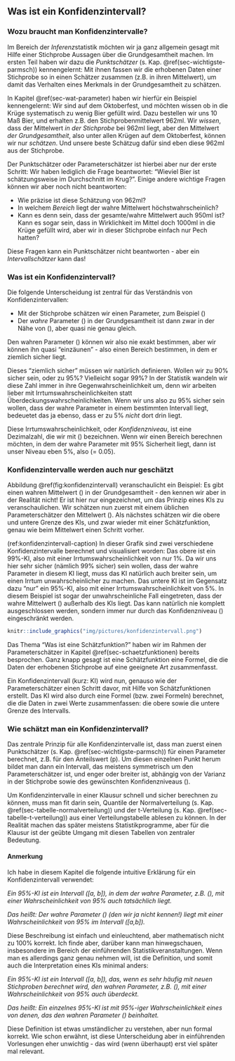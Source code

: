 ## Was ist ein Konfidenzintervall? {#sec-was-ki}

### Wozu braucht man Konfidenzintervalle?

Im Bereich der *Inferenz*statistik möchten wir ja ganz allgemein gesagt mit Hilfe einer Stichprobe Aussagen über die Grundgesamtheit machen. Im ersten Teil haben wir dazu die *Punktschätzer* (s. Kap. \@ref(sec-wichtigste-parmsch)) kennengelernt: Mit ihnen fassen wir die erhobenen Daten einer Stichprobe so in einen Schätzer zusammen (z.B. in ihren Mittelwert), um damit das Verhalten eines Merkmals in der Grundgesamtheit zu schätzen.

In Kapitel \@ref(sec-wat-parameter) haben wir hierfür ein Beispiel kennengelernt: Wir sind auf dem Oktoberfest, und möchten wissen ob in die Krüge systematisch zu wenig Bier gefüllt wird. Dazu bestellen wir uns 10 Maß Bier, und erhalten z.B. den Stichprobenmittelwert 962ml. Wir *wissen*, dass der Mittelwert *in der Stichprobe* bei 962ml liegt, aber den Mittelwert *der Grundgesamtheit*, also unter allen Krügen auf dem Oktoberfest, können wir nur *schätzen*. Und unsere beste Schätzug dafür sind eben diese 962ml aus der Stichprobe.

Der Punktschätzer oder Parameterschätzer ist hierbei aber nur der erste Schritt: Wir haben lediglich die Frage beantwortet: "Wieviel Bier ist schätzungsweise im Durchschnitt im Krug?". Einige andere wichtige Fragen können wir aber noch nicht beantworten:

- Wie präzise ist diese Schätzung von 962ml?
- In welchem *Bereich* liegt der wahre Mittelwert höchstwahrscheinlich?
- Kann es denn sein, dass der gesamte/wahre Mittelwert auch 950ml ist? Kann es sogar sein, dass in Wirklichkeit im Mittel doch 1000ml in die Krüge gefüllt wird, aber wir in dieser Stichprobe einfach nur Pech hatten?

Diese Fragen kann ein Punktschätzer nicht beantworten - aber ein *Intervallschätzer* kann das!

### Was ist ein Konfidenzintervall?

Die folgende Unterscheidung ist zentral für das Verständnis von Konfidenzintervallen:

- Mit der Stichprobe schätzen wir einen Parameter, zum Beispiel \(\hat{\mu}\)
- Der *wahre* Parameter \(\mu\) in der Grundgesamtheit ist dann zwar in der Nähe von \(\hat{\mu}\), aber quasi nie genau gleich.

Den wahren Parameter \(\mu\) können wir also nie exakt bestimmen, aber wir können ihn quasi "einzäunen" - also einen Bereich bestimmen, in dem er ziemlich sicher liegt.

Dieses "ziemlich sicher" müssen wir natürlich definieren. Wollen wir zu 90% sicher sein, oder zu 95%? Vielleicht sogar 99%? In der Statistik wandeln wir diese Zahl immer in ihre Gegenwahrscheinlichkeit um, denn wir arbeiten lieber mit Irrtumswahrscheinlichkeiten statt Überdeckungswahrscheinlichkeiten. Wenn wir uns also zu 95% sicher sein wollen, dass der wahre Parameter in einem bestimmten Intervall liegt, bedeuetet das ja ebenso, dass er zu 5% *nicht* dort drin liegt.

Diese Irrtumswahrscheinlichkeit, oder *Konfidenzniveau*, ist eine Dezimalzahl, die wir mit \(\alpha\) bezeichnen. Wenn wir einen Bereich berechnen möchten, in dem der wahre Parameter mit 95% Sicherheit liegt, dann ist unser Niveau eben 5%, also \(\alpha = 0.05\).

### Konfidenzintervalle werden auch nur geschätzt

Abbildung \@ref(fig:konfidenzintervall) veranschaulicht ein Beispiel: Es gibt einen wahren Mittelwert \(\mu\) in der Grundgesamtheit - den kennen wir aber in der Realität nicht! Er ist hier nur eingezeichnet, um das Prinzip eines KIs zu veranschaulichen. Wir schätzen nun zuerst mit einem üblichen Parameterschätzer den Mittelwert \(\hat{\mu}\). Als nächstes schätzen wir die obere und untere Grenze des KIs, und zwar wieder mit einer Schätzfunktion, genau wie beim Mittelwert einen Schritt vorher.

(ref:konfidenzintervall-caption) In dieser Grafik sind zwei verschiedene Konfidenzintervalle berechnet und visualisiert worden: Das obere ist ein 99%-KI, also mit einer Irrtumswahrscheinlichkeit von nur 1%. Da wir uns hier sehr sicher (nämlich 99% sicher) sein wollen, dass der wahre Parameter in diesem KI liegt, muss das KI natürlich auch breiter sein, um einen Irrtum unwahrscheinlicher zu machen. Das untere KI ist im Gegensatz dazu "nur" ein 95%-KI, also mit einer Irrtumswahrscheinlichkeit von 5%. In diesem Beispiel ist sogar der unwahrscheinliche Fall eingetreten, dass der wahre Mittelwert \(\mu\) außerhalb des KIs liegt. Das kann natürlich nie komplett ausgeschlossen werden, sondern immer nur durch das Konfidenzniveau \(\alpha\) eingeschränkt werden.

```r
knitr::include_graphics("img/pictures/konfidenzintervall.png")
```

Das Thema "Was ist eine Schätzfunktion?" haben wir im Rahmen der Parameterschätzer in Kapitel \@ref(sec-schaetzfunktionen) bereits besprochen. Ganz knapp gesagt ist eine Schätzfunktion eine Formel, die die Daten der erhobenen Stichprobe auf eine geeignete Art zusammenfasst.

Ein Konfidenzintervall (kurz: KI) wird nun, genauso wie der Parameterschätzer einen Schritt davor, mit Hilfe von Schätzfunktionen erstellt. Das KI wird also durch eine Formel (bzw. zwei Formeln) berechnet, die die Daten in zwei Werte zusammenfassen: die obere sowie die untere Grenze des Intervalls.

### Wie schätzt man ein Konfidenzintervall?

Das zentrale Prinzip für alle Konfidenzintervalle ist, dass man zuerst einen Punktschätzer (s. Kap. \@ref(sec-wichtigste-parmsch)) für einen Parameter berechnet, z.B. für den Anteilswert \(p\). Um diesen einzelnen Punkt herum bildet man dann ein Intervall, das meistens symmetrisch um den Parameterschätzer ist, und enger oder breiter ist, abhängig von der Varianz in der Stichprobe sowie des gewünschten Konfidenzniveaus \(\alpha\).

Um Konfidenzintervalle in einer Klausur schnell und sicher berechnen zu können, muss man fit darin sein, Quantile der Normalverteilung (s. Kap. \@ref(sec-tabelle-normalverteilung)) und der t-Verteilung (s. Kap. \@ref(sec-tabelle-t-verteilung)) aus einer Verteilungstabelle ablesen zu können. In der Realität machen das später meistens Statistikprogramme, aber für die Klausur ist der geübte Umgang mit diesen Tabellen von zentraler Bedeutung.

#### Anmerkung {-}

Ich habe in diesem Kapitel die folgende intuitive Erklärung für ein Konfidenzintervall verwendet:

*Ein 95%-KI ist ein Intervall \([a, b]\), in dem der wahre Parameter, z.B. \(\mu\), mit einer Wahrscheinlichkeit von 95% auch tatsächlich liegt.*

*Das heißt: Der wahre Parameter \(\mu\) (den wir ja nicht kennen!) liegt mit einer Wahrscheinlichkeit von 95% im Intervall \([a,b]\).*

Diese Beschreibung ist einfach und einleuchtend, aber mathematisch nicht zu 100% korrekt. Ich finde aber, darüber kann man hinwegschauen, insbesondere im Bereich der einführenden Statistikveranstaltungen. Wenn man es allerdings ganz genau nehmen will, ist die Definition, und somit auch die Interpretation eines KIs minimal anders:

*Ein 95%-KI ist ein Intervall \([a, b]\), das, wenn es sehr häufig mit neuen Stichproben berechnet wird, den wahren Parameter, z.B. \(\mu\), mit einer Wahrscheinlichkeit von 95% auch überdeckt.*

*Das heißt: Ein einzelnes 95%-KI ist mit 95%-iger Wahrscheinlichkeit eines von denen, das den wahren Parameter \(\mu\) beinhaltet.*

Diese Definition ist etwas umständlicher zu verstehen, aber nun formal korrekt. Wie schon erwähnt, ist diese Unterscheidung aber in einführenden Vorlesungen eher unwichtig - das wird (wenn überhaupt) erst viel später mal relevant.
